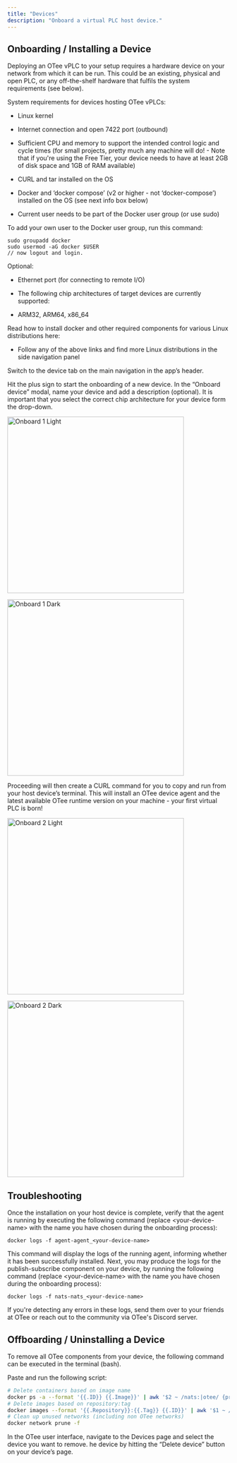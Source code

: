 ```yaml
---
title: "Devices"
description: "Onboard a virtual PLC host device."
---
```


## Onboarding / Installing a Device

Deploying an OTee vPLC to your setup requires a hardware device on your network from which it can be run. This could be an existing, physical and open PLC, or any off-the-shelf hardware that fulfils the system requirements (see below).

<Info>

System requirements for devices hosting OTee vPLCs: 

* Linux kernel

* Internet connection and open 7422 port (outbound)

* Sufficient CPU and memory to support the intended control logic and cycle times (for small projects, pretty much any machine will do! - Note that if you're using the Free Tier, your device needs to have at least 2GB of disk space and 1GB of RAM available)

* CURL and tar installed on the OS

* Docker and ‘docker compose’ (v2 or higher - not ‘docker-compose’) installed on the OS (see next info box below)

* Current user needs to be part of the Docker user group (or use sudo)

To add your own user to the Docker user group, run this command:

```
sudo groupadd docker
sudo usermod -aG docker $USER
// now logout and login.
```

Optional:

* Ethernet port (for connecting to remote I/O)

* The following chip architectures of target devices are currently supported:

* ARM32, ARM64, x86_64

</Info>

<Tip>

Read how to install docker and other required components for various Linux distributions here:

<CardGroup>
  <Card title="Ubuntu" href="https://docs.docker.com/engine/install/ubuntu/#install-using-the-convenience-script" icon="docker" horizontal />
  <Card title="Debian" href="https://docs.docker.com/engine/install/debian/#install-using-the-convenience-script" icon="docker" horizontal />
</CardGroup>

* Follow any of the above links and find more Linux distributions in the side navigation panel

</Tip>

Switch to the device tab on the main navigation in the app’s header.

Hit the plus sign to start the onboarding of a new device. In the “Onboard device” modal, name your device and add a description (optional). It is important that you select the correct chip architecture for your device form the drop-down. 

<img
  className="block dark:hidden mx-auto"
  src="/images/onboard-device-light-1.png"
  alt="Onboard 1 Light"
  width="400"
/>

<img
  className="hidden dark:block mx-auto"
  src="/images/onboard-device-dark-1.png"
  alt="Onboard 1 Dark"
  width="400"
/>

Proceeding will then create a CURL command for you to copy and run from your host device’s terminal. This will install an OTee device agent and the latest available OTee runtime version on your machine - your first virtual PLC is born!

<img
  className="block dark:hidden mx-auto"
  src="/images/onboard-device-light-2.png"
  alt="Onboard 2 Light"
  width="400"
/>

<img
  className="hidden dark:block mx-auto"
  src="/images/onboard-device-dark-2.png"
  alt="Onboard 2 Dark"
  width="400"
/>

## Troubleshooting

Once the installation on your host device is complete, verify that the agent is running by executing the following command (replace &lt;your-device-name&gt; with the name you have chosen during the onboarding process):

`docker logs -f agent-agent_<your-device-name>`

This command will display the logs of the running agent, informing whether it has been successfully installed. Next, you may produce the logs for the publish-subscribe component on your device, by running the following command (replace &lt;your-device-name&gt; with the name you have chosen during the onboarding process):

`docker logs -f nats-nats_<your-device-name>`

If you're detecting any errors in these logs, send them over to your friends at OTee or reach out to the community via OTee's Discord server.

## Offboarding / Uninstalling a Device

To remove all OTee components from your device, the following command can be executed in the terminal (bash).

Paste and run the following script:

```bash lines
# Delete containers based on image name
docker ps -a --format '{{.ID}} {{.Image}}' | awk '$2 ~ /nats:|otee/ {print $1}' | xargs -r docker rm -f && \
# Delete images based on repository:tag
docker images --format '{{.Repository}}:{{.Tag}} {{.ID}}' | awk '$1 ~ /nats:|otee/ {print $2}' | xargs -r docker rmi -f && \
# Clean up unused networks (including non OTee networks)
docker network prune -f
```

In the OTee user interface, navigate to the Devices page and select the device you want to remove. he device by hitting the “Delete device” button on your device’s page. 